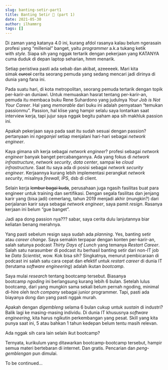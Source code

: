 ```yaml
---
slug: banting-setir-part1
title: Banting Setir 🚀 (part 1)
date: 2021-05-30
author: ilhammrg
tags: []
---
```

Di zaman yang katanya 4.0 ini, kurang afdol rasanya kalau belum ngerasain profesi yang “millenial” banget, yaitu *programmer* a.k.a tukang ketik with *style*. Siapa sih yang nggak tertarik dengan pekerjaan yang KATANYA cuma duduk di depan laptop seharian, hmm menarik.

Setiap peristiwa pasti ada sebab dan akibat, azeeeeek. Mari kita simak ~~curcol~~ cerita seorang pemuda yang sedang mencari jadi dirinya di dunia yang fana ini.

Pada suatu hari, di kota metropolitan, seorang pemuda tertarik dengan topik per-karir-an duniawi. Untuk memuaskan hasrat tentang per-karir-an, pemuda itu membaca buku Rene Suhardono yang judulnya *Your Job is Not Your Career*. Hal yang *memorable* dari buku ini adalah pernyataan “temukan passionmu”. Passion, hal klise yang hampir selalu saya lontarkan saat interview kerja, tapi jujur saya nggak begitu paham apa sih makhluk passion ini.

Apakah pekerjaan saya pada saat itu sudah sesuai dengan passion? pertanyaan ini *ngeganjel* setiap menjalani hari-hari sebagai *network engineer*.

Kaya gimana sih kerja sebagai *network engineer*? profesi sebagai *network engineer* banyak banget percabangannya. Ada yang fokus di *network infrastructure*, *network security*, *data center*, sampai ke *cloud infrastructure*. Saat itu saya ada di posisi sebagai *network security engineer*. Kerjaannya kurang lebih implementasi perangkat *network security*, misalnya *firewall*, *IPS*, dsb di client.

Selain kerja ~~lembur bagai kuda~~, perusahaan juga ngasih fasilitas buat para engineer untuk training dan sertifikasi. Dengan segala fasilitas dan jenjang karir yang (bisa jadi) cemerlang, tahun 2019 menjadi akhir (mungkin?) dari perjalanan karir saya sebagai *network engineer*, saya pamit *resign*. Rasanya kerjaan ini belum “gue banget”.

Jadi apa dong passion nya??? sabar, saya cerita dulu lanjutannya biar keliatan benang merahnya.

Yang pasti sebelum resign saya sudah ada *planning*. Yes, banting setir atau *career change*. Saya semakin terpapar dengan konten per-karir-an, salah satunya podcast *Thirty Days of Lunch* yang temanya *Restart Career*. Salah satu narasumber di podcast itu berhasil banting setir dari non-IT job ke *Data Scientist*, wow. Kok bisa sih? Singkatnya, menurut pembicaraan di podcast ini salah satu cara cepat dan efektif untuk *restart career* di dunia IT (terutama *software engineering*) adalah ikutan *bootcamp*.

Saya mulai *research* tentang bootcamp tersebut. Biasanya bootcamp *ngoding* ini berlangsung kurang lebih 6 bulan. Setelah lulus bootcamp, dari yang mungkin sama sekali belum pernah ngoding, minimal di-hire oleh *tech company* sebagai junior programmer. Tapi, pasti ada biayanya dong dan yang pasti nggak murah.

Apakah dengan *digembleng* selama 6 bulan cukup untuk *sustain* di industri? Balik lagi ke masing-masing individu. Di dunia IT khususnya *software engineering*, kita harus ngikutin perkembangan yang pesat. Skill yang kita punya saat ini, 5 atau bahkan 1 tahun kedepan belum tentu masih relevan.

Ada nggak sih cara lain selain ikut bootcamp?

Ternyata, kurikulum yang ditawarkan bootcamp-bootcamp tersebut, hampir semua materi bertebaran di internet. Dan gratis. Pencarian dan *peng-gemblengan* pun dimulai.

To be continued…
